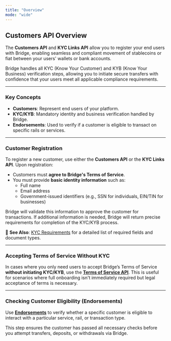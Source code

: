 ```yaml
---
title: "Overview"
mode: "wide"
---
```


## Customers API Overview

The **Customers API** and **KYC Links API** allow you to register your end users with Bridge, enabling seamless and compliant movement of stablecoins or fiat between your users' wallets or bank accounts.

Bridge handles all KYC (Know Your Customer) and KYB (Know Your Business) verification steps, allowing you to initiate secure transfers with confidence that your users meet all applicable compliance requirements.

---

### Key Concepts

- **Customers**: Represent end users of your platform.
- **KYC/KYB**: Mandatory identity and business verification handled by Bridge.
- **Endorsements**: Used to verify if a customer is eligible to transact on specific rails or services.

---

### Customer Registration

To register a new customer, use either the **Customers API** or the **KYC Links API**. Upon registration:

- Customers must **agree to Bridge's Terms of Service**.
- You must provide **basic identity information** such as:
  - Full name
  - Email address
  - Government-issued identifiers (e.g., SSN for individuals, EIN/TIN for businesses)

Bridge will validate this information to approve the customer for transactions. If additional information is needed, Bridge will return precise requirements for completion of the KYC/KYB process.

📘 **See Also**: [KYC Requirements](/platform/customers/customers/kyclinks) for a detailed list of required fields and document types.

---

### Accepting Terms of Service Without KYC

In cases where you only need users to accept Bridge’s Terms of Service **without initiating KYC/KYB**, use the [**Terms of Service API**](/platform/customers/customers/tos). This is useful for scenarios where full onboarding isn't immediately required but legal acceptance of terms is necessary.

---

### Checking Customer Eligibility (Endorsements)

Use [**Endorsements**](/platform/customers/customers/endorsements) to verify whether a specific customer is eligible to interact with a particular service, rail, or transaction type.

This step ensures the customer has passed all necessary checks before you attempt transfers, deposits, or withdrawals via Bridge.